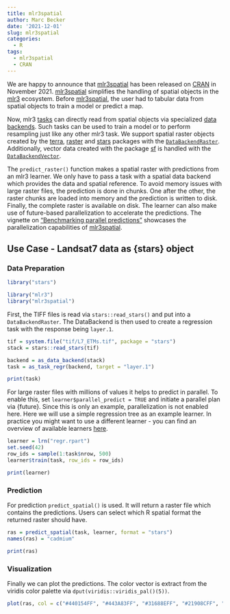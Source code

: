 ```yaml
---
title: mlr3spatial
author: Marc Becker
date: '2021-12-01'
slug: mlr3spatial
categories:
  - R
tags:
  - mlr3spatial
  - CRAN
---
```


We are happy to announce that [mlr3spatial](https://mlr3spatial.mlr-org.com/) has been released on [CRAN](https://cran.r-project.org/web/packages/mlr3spatial/index.html) in November 2021. 
[mlr3spatial](https://mlr3spatial.mlr-org.com/) simplifies the handling of spatial objects in the [mlr3](https://github.com/mlr-org) ecosystem.
Before [mlr3spatial](https://mlr3spatial.mlr-org.com/), the user had to tabular data from spatial objects to train a model or predict a map.

Now, mlr3 [tasks](https://mlr3.mlr-org.com/reference/Task.html) can directly read from spatial objects via specialized [data backends](https://mlr3.mlr-org.com/reference/DataBackend.html).
Such tasks can be used to train a model or to perform resampling just like any other mlr3 task.
We support spatial raster objects created by the [terra](https://CRAN.R-project.org/package=terra), [raster](https://CRAN.R-project.org/package=raster) and [stars](https://CRAN.R-project.org/package=stars) packages with the [`DataBackendRaster`](https://mlr3spatial.mlr-org.com/reference/DataBackendRaster.html).
Additionally, vector data created with the package [sf](https://CRAN.R-project.org/package=sf) is handled with the [`DataBackendVector`](https://mlr3spatial.mlr-org.com/reference/DataBackendVector.html).

The `predict_raster()` function makes a spatial raster with predictions from an mlr3 learner.
We only have to pass a task with a spatial data backend which provides the data and spatial reference.
To avoid memory issues with large raster files, the prediction is done in chunks.
One after the other, the raster chunks are loaded into memory and the prediction is written to disk.
Finally, the complete raster is available on disk. 
The learner can also make use of future-based parallelization to accelerate the predictions.
The vignette on [“Benchmarking parallel predictions”](https://mlr3spatial.mlr-org.com/articles/benchmark.html) showcases the parallelization capabilities of [mlr3spatial](https://mlr3spatial.mlr-org.com/).

## Use Case - Landsat7 data as {stars} object

### Data Preparation

```r
library("stars")
```

```r
library("mlr3")
library("mlr3spatial")
```

First, the TIFF files is read via `stars::read_stars()` and put into a `DataBackendRaster`.
The DataBackend is then used to create a regression task with the response being `layer.1`.

```r
tif = system.file("tif/L7_ETMs.tif", package = "stars")
stack = stars::read_stars(tif)

backend = as_data_backend(stack)
task = as_task_regr(backend, target = "layer.1")

print(task)
```

For large raster files with millions of values it helps to predict in parallel.
To enable this, set `learner$parallel_predict = TRUE` and initiate a parallel plan via {future}.
Since this is only an example, parallelization is not enabled here.
Here we will use a simple regression tree as an example learner.
In practice you might want to use a different learner - you can find an overview of available learners [here](https://mlr3extralearners.mlr-org.com/articles/learners/list_learners.html).

```r
learner = lrn("regr.rpart")
set.seed(42)
row_ids = sample(1:task$nrow, 500)
learner$train(task, row_ids = row_ids)

print(learner)
```

### Prediction

For prediction `predict_spatial()` is used.
It will return a raster file which contains the predictions.
Users can select which R spatial format the returned raster should have.

```r
ras = predict_spatial(task, learner, format = "stars")
names(ras) = "cadmium"

print(ras)
```

### Visualization

Finally we can plot the predictions.
The color vector is extract from the viridis color palette via `dput(viridis::viridis_pal()(5))`.

```r
plot(ras, col = c("#440154FF", "#443A83FF", "#31688EFF", "#21908CFF", "#35B779FF", "#8FD744FF", "#FDE725FF"))
```
